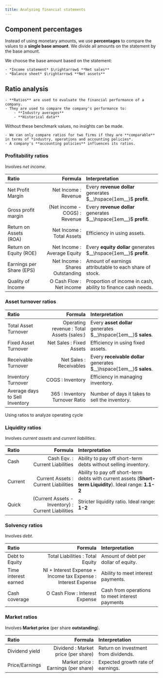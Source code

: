 ```yaml
---
title: Analyzing financial statements
---
```




## Component percentages



Instead of using monetary amounts, we use **percentages** to compare the values to a **single base amount**. We divide all amounts on the statement by the base amount.

We choose the base amount based on the statement:

    - *Income statement* $\rightarrow$ **Net sales**
    - *Balance sheet* $\rightarrow$ **Net assets**



<ACCTExample title="Comparison of Income statement and component percentages">
</ACCTExample>





## Ratio analysis



    - **Ratios** are used to evaluate the financial performance of a company.
    - They are used to compare the company's performance to:
        - **Industry averages**
        - **Historical data**
Without these benchmark values, no insights can be made.

    - We can only compare ratios for two firms if they are **comparable** in terms of *industry, operations and accounting policies*.
    - A company's **accounting policies** influences its ratios.


### Profitability ratios


Involves *net income*.




| **Ratio** | **Formula** | **Interpretation** |
| :--- | ---: | :--- |
| Net Profit Margin | Net Income : Revenue | Every **revenue dollar** generates $__\hspace{1em__}$ **profit**. |
| Gross profit margin | (Net income - COGS) : Revenue | Every **revenue dollar** generates $__\hspace{1em__}$ **profit**. |
| Return on Assets (ROA) | Net Income : Total Assets | Efficiency in using assets. |
| Return on Equity (ROE) | Net Income : Average Equity | Every **equity dollar** generates $__\hspace{1em__}$ **profit**. |
| Earnings per Share (EPS) | Net Income : Shares Outstanding | Amount of earnings attributable to each share of stock. |
| Quality of Income | O Cash Flow : Net income | Proportion of income in cash, ability to finance cash needs. |




### Asset turnover ratios





| **Ratio** | **Formula** | **Interpretation** |
| :--- | ---: | :--- |
| Total Asset Turnover | Operating revenue : Total Assets (sales:) | Every **asset dollar** generates $__\hspace{1em__}$ **sales**. |
| Fixed Asset Turnover | Net Sales : Fixed Assets | Efficiency in using fixed assets. |
| Receivable Turnover | Net Sales : Receivables | Every **receivable dollar** generates $__\hspace{1em__}$ **sales**. |
| Inventory Turnover | COGS : Inventory | Efficiency in managing inventory. |
| Average days to Sell Inventory | 365 : Inventory Turnover Ratio | Number of days it takes to sell the inventory. |



Using ratios to analyze operating cycle


### Liquidity ratios


Involves *current assets* and *current liabilities*.




| **Ratio** | **Formula** | **Interpretation** |
| :--- | ---: | :--- |
| Cash | Cash Eqv. : Current Liabilities | Ability to pay off short-term debts without selling inventory. |
| Current | Current Assets : Current Liabilities | Ability to pay off short-term debts with current assets (**Short-term Liquidity**). Ideal range: **1.1-2** |
| Quick | (Current Assets - Inventory) : Current Liabilities | Stricter liquidity ratio. Ideal range: **1-2** |




### Solvency ratios


Involves *debt*.




| **Ratio** | **Formula** | **Interpretation** |
| :--- | ---: | :--- |
| Debt to Equity | Total Liabilities : Total Equity | Amount of debt per dollar of equity. |
| Time interest earned | NI + Interest Expense + Income tax Expense : Interest Expense | Ability to meet interest payments. |
| Cash coverage | O Cash Flow : Interest Expense | Cash from operations to meet interest payments |




### Market ratios


Involves **Market price** (per share **outstanding**).




| **Ratio** | **Formula** | **Interpretation** |
| :--- | ---: | :--- |
| Dividend yield | Dividend : Market price (per share) | Return on investment from dividends. |
| Price/Earnings | Market price : Earnings (per share) | Expected growth rate of earnings. |